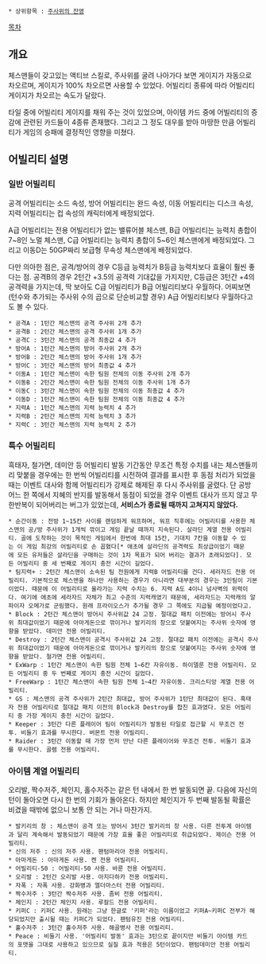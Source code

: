 * 상위항목 : [[주사위의 잔영]]

[[목차]]


== 개요 ==
체스맨들이 갖고있는 액티브 스킬로, 주사위를 굴려 나아가다 보면 게이지가 자동으로 차오르며, 게이지가 100% 차오르면 사용할 수 있었다. 어빌리티 종류에 따라 어빌리티 게이지가 차오르는 속도가 달랐다.

타일 중에 어빌리티 게이지를 채워 주는 것이 있었으며, 아이템 카드 중에 어빌리티의 증감에 관련된 카드들이 4종류 존재했다. 그리고 그 정도 대우를 받아 마땅한 만큼 어빌리티가 게임의 승패에 결정적인 영향을 미쳤다.



== 어빌리티 설명 ==

=== 일반 어빌리티 ===
공격 어빌리티는 소드 속성, 방어 어빌리티는 완드 속성, 이동 어빌리티는 디스크 속성, 지력 어빌리티는 컵 속성의 캐릭터에게 배정되었다.

A급 어빌리티는 전용 어빌리티가 없는 밸류어블 체스맨, B급 어빌리티는 능력치 총합이 7~8인 노멀 체스맨, C급 어빌리티는 능력치 총합이 5~6인 체스맨에게 배정되었다. 그리고 이동D는 50GP짜리 보급형 무속성 체스맨에게 배정되었다.

다만 의아한 점은, 공격/방어의 경우 C등급 능력치가 B등급 능력치보다 효율이 훨씬 좋다는 점. 공격B의 경우 2턴간 +3.5의 공격력 기대값을 가지지만, C등급은 3턴간 +4의 공격력을 가지는데, 딱 보아도 C급 어빌리티가 B급 어빌리티보다 우월하다. 어찌보면 (턴수와 추가되는 주사위 수의 곱으로 단순비교할 경우) A급 어빌리티보다 우월하다고도 볼 수 있다.

 * 공격A : 1턴간 체스맨의 공격 주사위 2개 추가
 * 공격B : 2턴간 체스맨의 공격 주사위 1개 추가
 * 공격C : 3턴간 체스맨의 공격 최종값 4 추가
 * 방어A : 1턴간 체스맨의 방어 주사위 2개 추가
 * 방어B : 2턴간 체스맨의 방어 주사위 1개 추가
 * 방어C : 3턴간 체스맨의 방어 최종값 4 추가
 * 이동A : 1턴간 체스맨이 속한 팀원 전체의 이동 주사위 2개 추가
 * 이동B : 2턴간 체스맨이 속한 팀원 전체의 이동 주사위 1개 추가
 * 이동C : 3턴간 체스맨이 속한 팀원 전체의 이동 최종값 4 추가
 * 이동D : 1턴간 체스맨이 속한 팀원 전체의 이동 최종값 4 추가
 * 지력A : 1턴간 체스맨의 지력 능력치 4 추가
 * 지력B : 2턴간 체스맨의 지력 능력치 3 추가
 * 지력C : 3턴간 체스맨의 지력 능력치 2 추가

=== 특수 어빌리티 ===
흑태자, 철가면, 데미안 등 어빌리티 발동 기간동안 무조건 특정 수치를 내는 체스맨들끼리 맞붙을 경우에는 한 번씩 어빌리티를 시전하여 결과를 표시한 후 동점 처리가 되었을 때는 이벤트 대사와 함께 어빌리티가 강제로 해제된 후 다시 주사위를 굴렸다. 단 공방 어느 한 쪽에서 지혜의 반지를 발동해서 동점이 되었을 경우 이벤트 대사가 뜨지 않고 무한반복이 되어버리는 버그가 있었는데, '''서비스가 종료될 때까지 고쳐지지 않았다.'''
 * 순간이동 : 전방 1~15칸 사이를 랜덤하게 워프하며, 워프 직후에는 어빌리티를 사용한 체스맨의 공/방 주사위가 1개씩 깎이고 게임 끝날 때까지 지속된다. 살라딘 계열 전용 어빌리티. 골에 도착하는 것이 목적인 게임에서 한번에 최대 15칸, 기대치 7칸을 이동할 수 있는 이 게임 최강의 어빌리티로 손 꼽혔다[* 애초에 살라딘의 공격력도 최상급이었기 때문에 모든 유저들은 살라딘을 구매하는 것이 1차 목표가 되어 버리는 결과가 초래되었다]. 모든 어빌리티 중 세 번째로 게이지 충전 시간이 길었다.
 * 팀지력+ : 2턴간 체스맨이 소속된 팀 전원에게 지력B 어빌리티를 건다. 세라자드 전용 어빌리티. 기본적으로 체스맨을 하나만 사용하는 경우가 아니라면 대부분의 경우는 3인팀이 기본이었다. 때문에 이 어빌리티로 올라가는 지력 수치는 6. 지력 A도 4이니 넘사벽의 위력이다. 여기에 애초에 세라자드 자체가 최고 수준의 지력캐였기 때문에, 세라자드는 지력캐의 알파이자 오메가로 군림했다. 원래 프라이오스가 추가될 경우 그 쪽에도 지급될 예정이었다고.
 * Block : 2턴간 체스맨이 방어시 주사위값 24 고정. 절대값 패치 이전에는 방어시 주사위 최대값이었기 때문에 아마게돈으로 깎이거나 발키리의 창으로 덧붙여지는 주사위 숫자에 영향을 받았다. 데미안 전용 어빌리티.
 * Destroy : 2턴간 체스맨이 공격시 주사위값 24 고정. 절대값 패치 이전에는 공격시 주사위 최대값이었기 때문에 아마게돈으로 깎이거나 발키리의 창으로 덧붙여지는 주사위 숫자에 영향을 받았다. 철가면 전용 어빌리티.
 * ExWarp : 1턴간 체스맨이 속한 팀원 전체 1~6칸 자유이동. 하이델룬 전용 어빌리티. 모든 어빌리티 중 두 번째로 게이지 충전 시간이 길었다.
 * FreeWarp : 1턴간 체스맨이 속한 팀원 전체 1~4칸 자유이동. 크리스티앙 계열 전용 어빌리티.
 * GS : 체스맨의 공격 주사위가 2턴간 최대값, 방어 주사위가 1턴단 최대값이 된다. 흑태자 전용 어빌리티로 절대값 패치 이전의 Block과 Destroy를 합친 효과였다. 모든 어빌리티 중 가장 게이지 충전 시간이 길었다.
 * Keeper : 3턴간 다른 플레이어 팀이 어빌리티가 발동된 타일로 접근할 시 무조건 전투. 비둘기 효과를 무시한다. 버몬트 전용 어빌리티.
 * Raider : 3턴간 이동할 때 가장 먼저 만난 다른 플레이어와 무조건 전투. 비둘기 효과를 무시한다. 골렘 전용 어빌리티.

=== 아이템 계열 어빌리티 ===
오리발, 짝수저주, 체인지, 홀수저주는 같은 턴 내에서 한 번 발동되면 끝. 다음에 자신의 턴이 돌아오면 다시 한 번의 기회가 돌아온다. 하지만 체인지가 두 번째 발동될 확률은 비겼을 때밖에 없으니 보통 안 되는 거나 마찬가지.
 * 발키리의 창 : 체스맨이 공격 또는 방어시 3턴간 발키리의 창 사용. 다른 전투계 아이템과 달리 계속해서 발동되었기 때문에 가장 효율 좋은 어빌리티로 취급되었다. 제이슨 전용 어빌리티.
 * 신의 저주 : 신의 저주 사용. 팬텀마리아 전용 어빌리티.
 * 아마게돈 : 아마게돈 사용. 켄 전용 어빌리티.
 * 어빌리티-50 : 어빌리티-50 사용. 바룬 전용 어빌리티.
 * 오리발 : 2턴간 오리발 사용. 아지다하카 전용 어빌리티.
 * 자폭 : 자폭 사용. 강화병과 엘더마스터 전용 어빌리티.
 * 짝수저주 : 3턴간 짝수저주 사용. 좀비 전용 어빌리티.
 * 체인지 : 2턴간 체인지 사용. 루칼드 전용 어빌리티.
 * 키퍼C : 키퍼C 사용. 원래는 그냥 한글로 '키퍼'라는 이름이었고 키퍼A~키퍼C 전부가 해당되었지만 출시될 때는 키퍼C가 되었다. 팬텀유진 전용 어빌리티.
 * 홀수저주 : 3턴간 홀수저주 사용. 해골병사 전용 어빌리티.
 * Peace : 비둘기 사용. '어빌리티 발동' 효과는 3턴으로 끝이지만 비둘기 아이템 카드의 포맷을 그대로 사용하고 있으므로 실질 효과 적용은 5턴이었다. 팬텀데미안 전용 어빌리티.

